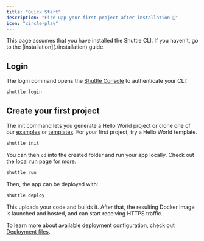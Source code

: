```yaml
---
title: "Quick Start"
description: "Fire upp your first project after installation 🚀"
icon: "circle-play"
---
```


<Note>
This page assumes that you have installed the Shuttle CLI.
If you haven't, go to the [installation](./installation) guide.
</Note>

## Login

The login command opens the [Shuttle Console](https://console.shuttle.dev/) to authenticate your CLI:

```sh
shuttle login
```

## Create your first project

The init command lets you generate a Hello World project or clone one of our [examples](/examples) or [templates](/templates).
For your first project, try a Hello World template.

```sh
shuttle init
```

You can then `cd` into the created folder and run your app locally. Check out the [local run](/docs/local-run) page for more.

```sh
shuttle run
```

Then, the app can be deployed with:

```sh
shuttle deploy
```

This uploads your code and builds it.
After that, the resulting Docker image is launched and hosted, and can start receiving HTTPS traffic.

<Snippet file="project-gc.mdx" />

To learn more about available deployment configuration, check out [Deployment files](/docs/files).
